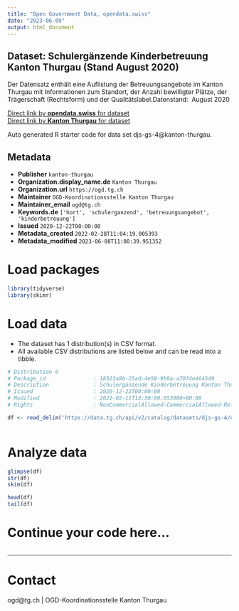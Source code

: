 ```yaml
---
title: "Open Government Data, opendata.swiss"
date: "2023-06-09"
output: html_document
---
```


## Dataset: Schulergänzende Kinderbetreuung Kanton Thurgau (Stand August 2020)

Der Datensatz enthält eine Auflistung der Betreuungsangebote im Kanton Thurgau mit Informationen zum Standort, der Anzahl bewilligter Plätze, der Trägerschaft (Rechtsform) und der Qualitätslabel.Datenstand:  August 2020

[Direct link by **opendata.swiss** for dataset](https://opendata.swiss/de/dataset/schulerganzende-kinderbetreuung-kanton-thurgau-stand-august-2020)<br>
[Direct link by **Kanton Thurgau** for dataset](https://data.tg.ch/explore/dataset/djs-gs-4/)

Auto generated R starter code for data set djs-gs-4@kanton-thurgau.

## Metadata

- **Publisher** `kanton-thurgau`
- **Organization.display_name.de** `Kanton Thurgau`
- **Organization.url** `https://ogd.tg.ch`
- **Maintainer** `OGD-Koordinationsstelle Kanton Thurgau`
- **Maintainer_email** `ogd@tg.ch`
- **Keywords.de** `['hort', 'schulerganzend', 'betreuungsangebot', 'kinderbetreuung']`
- **Issued** `2020-12-22T00:00:00`
- **Metadata_created** `2022-02-28T11:04:19.005393`
- **Metadata_modified** `2023-06-08T11:00:39.951352`


# Load packages

```r

library(tidyverse)
library(skimr)

```

# Load data

-   The dataset has 1 distribution(s) in CSV format.
-   All available CSV distributions are listed below and can be read into a tibble.

```r

# Distribution 0
# Package_id               : 18523a9b-25ad-4e50-9b9a-a70f4e464549
# Description              : Schulergänzende Kinderbetreuung Kanton Thurgau (Stand August 2020) (csv)
# Issued                   : 2020-12-22T00:00:00
# Modified                 : 2022-02-11T13:30:00.653000+00:00
# Rights                   : NonCommercialAllowed-CommercialAllowed-ReferenceRequired

df <- read_delim('https://data.tg.ch/api/v2/catalog/datasets/djs-gs-4/exports/csv')



```

# Analyze data

```r

glimpse(df)
str(df)
skim(df)

head(df)
tail(df)

```

# Continue your code here...

```r

```

------------------------------------------------------------------------

# Contact

ogd@tg.ch | OGD-Koordinationsstelle Kanton Thurgau
